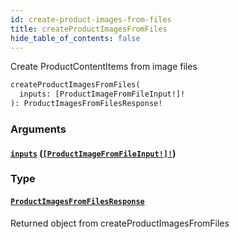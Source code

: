 ```yaml
---
id: create-product-images-from-files
title: createProductImagesFromFiles
hide_table_of_contents: false
---
```



Create ProductContentItems from image files

```graphql
createProductImagesFromFiles(
  inputs: [ProductImageFromFileInput!]!
): ProductImagesFromFilesResponse!
```


### Arguments

#### [`inputs`](#) ([`[ProductImageFromFileInput!]!`](/developers/demandhq-apis/demand-api/graphql/reference/inputs/product-image-from-file-input))




### Type

#### [`ProductImagesFromFilesResponse`](/developers/demandhq-apis/demand-api/graphql/reference/objects/product-images-from-files-response)

Returned object from createProductImagesFromFiles




